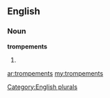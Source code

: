==English==

===Noun===
'''trompements'''

# {{plural of|[[trompement]]}}

[[Category:English plurals]]

[[ar:trompements]]
[[my:trompements]]
